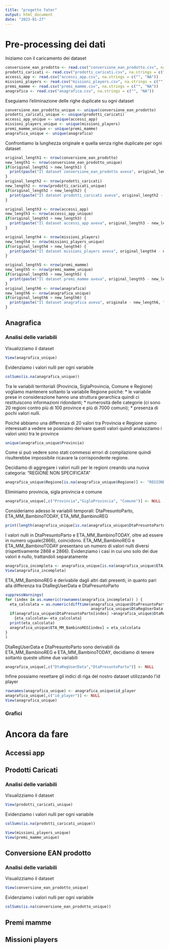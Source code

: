 ```yaml
---
title: "progetto fater"
output: html_document
date: "2023-01-27"
---
```

# Pre-processing dei dati

Iniziamo con il caricamento dei dataset
```r
conversione_ean_prodotto <- read.csv("conversione_ean_prodotto.csv", na.strings = c("", "NA"))
prodotti_caricati <- read.csv("prodotti_caricati.csv", na.strings = c("", "NA"))
accessi_app <- read.csv("accessi_app.csv", na.strings = c("", "NA"))
missioni_players <- read.csv("missioni_players.csv", na.strings = c("", "NA"))
premi_mamme <- read.csv("premi_mamme.csv", na.strings = c("", "NA"))
anagrafica <- read.csv("anagrafica.csv", na.strings = c("", "NA"))
```

Eseguiamo l'eliminazione delle righe duplicate su ogni dataset
```r
conversione_ean_prodotto_unique <- unique(conversione_ean_prodotto)
prodotti_caricati_unique <- unique(prodotti_caricati)
accessi_app_unique <- unique(accessi_app)
missioni_players_unique <- unique(missioni_players)
premi_mamme_unique <- unique(premi_mamme)
anagrafica_unique <- unique(anagrafica)
```

Confrontiamo la lunghezza originale e quella senza righe duplicate per ogni dataset
```r
original_length1 <- nrow(conversione_ean_prodotto)
new_length1 <- nrow(conversione_ean_prodotto_unique)
if(original_length1 > new_length1) {
  print(paste("Il dataset conversione_ean_prodotto aveva", original_length1 - new_length1, "righe duplicate"))
}
original_length2 <- nrow(prodotti_caricati)
new_length2 <- nrow(prodotti_caricati_unique)
if(original_length2 > new_length2) {
  print(paste("Il dataset prodotti_caricati aveva", original_length2 - new_length2, "righe duplicate"))
}

original_length3 <- nrow(accessi_app)
new_length3 <- nrow(accessi_app_unique)
if(original_length3 > new_length3) {
  print(paste("Il dataset accessi_app aveva", original_length3 - new_length3, "righe duplicate"))
}

original_length4 <- nrow(missioni_players)
new_length4 <- nrow(missioni_players_unique)
if(original_length4 > new_length4) {
  print(paste("Il dataset missioni_players aveva", original_length4 - new_length4, "righe duplicate"))
}

original_length5 <- nrow(premi_mamme)
new_length5 <- nrow(premi_mamme_unique)
if(original_length5 > new_length5) {
  print(paste("Il dataset premi_mamme aveva", original_length5 - new_length5, "righe duplicate"))
}
original_length6 <- nrow(anagrafica)
new_length6 <- nrow(anagrafica_unique)
if(original_length6 > new_length6) {
  print(paste("Il dataset anagrafica aveva", originale - new_length6, "righe duplicate"))
}
```

## Anagrafica

### Analisi delle variabili

Visualizziamo il dataset
```r
View(anagrafica_unique)
```

Evidenziamo i valori nulli per ogni variabile
```r
colSums(is.na(anagrafica_unique))
```

Tra le variabili territoriali (Provincia, SiglaProvincia, Comune e Regione) vogliamo mantenere
soltanto la variabile Regione poiché:
* le variabile prese in considerazione hanno una struttura gerarchica quindi ci restituiscono informazioni ridondanti; 
* numerosità delle categorie (ci sono 20 regioni contro più di 100 province e più di 7000 comuni);
* presenza di pochi valori nulli.

Poiché abbiamo una differenza di 20 valori tra Provincia e Regione siamo interessati a vedere se possiamo 
derivare questi valori quindi analazziamo i valori unici tra le province
```r
unique(anagrafica_unique$Provincia)
```
Come si può vedere sono stati commessi errori di compilazione quindi risulterebbe impossibile ricavare la corrispondente regione.

Decidiamo di aggregare i valori nulli per le regioni creando una nuova categoria: "REGIONE NON SPECIFICATA"
```r
anagrafica_unique$Regione[is.na(anagrafica_unique$Regione)] <- "REGIONE NON SPECIFICATA"
```

Eliminiamo provincia, sigla provincia e comune
```r
anagrafica_unique[,c("Provincia","SiglaProvincia", "Comune")] <- NULL
```

Consideriamo adesso le variabili temporali: DtaPresuntoParto, ETA_MM_BambinoTODAY, ETA_MM_BambinoREG
```r
print(length(anagrafica_unique[is.na(anagrafica_unique$DtaPresuntoParto) != is.na(anagrafica_unique$ETA_MM_BambinoTODAY)]))
```
I valori nulli in DtaPresuntoParto e ETA_MM_BambinoTODAY, oltre ad essere in numero uguale(2866), coincidono. ETA_MM_BambinoREG e ETA_MM_BambinoTODAY presentano un numero di valori nulli diversi (rispettivamente 2868 e 2866).
Evidenziamo i casi in cui uno solo dei due valori è nullo, trattandoli separatamente
```r
anagrafica_incompleta <- anagrafica_unique[is.na(anagrafica_unique$ETA_MM_BambinoREG) != is.na(anagrafica_unique$ETA_MM_BambinoTODAY),]
View(anagrafica_incompleta)
```

ETA_MM_BambinoREG è derivabile dagli altri dati presenti, in quanto pari alla differenza tra DtaRegUserData e DtaPresuntoParto
```r
suppressWarnings(
for (index in as.numeric(rownames(anagrafica_incompleta)) ) {
  eta_calcolata = as.numeric(difftime(anagrafica_unique$DtaPresuntoParto[index],
                                      anagrafica_unique$DtaRegUserData[index], "days"))%/% 30
  if(anagrafica_unique$DtaPresuntoParto[index] >anagrafica_unique$DtaRegUserData[index])
    {eta_calcolata=-eta_calcolata}
  print(eta_calcolata)
  anagrafica_unique$ETA_MM_BambinoREG[index] = eta_calcolata
}
)
```
DtaRegUserData e DtaPresuntoParto sono derivabili da ETA_MM_BambinoREG e ETA_MM_BambinoTODAY, decidiamo di tenere soltanto queste ultime due variabili
```r
anagrafica_unique[,c("DtaRegUserData","DtaPresuntoParto")] <- NULL
```

Infine possiamo resettare gli indici di riga del nostro dataset utilizzando l'id player
```r
rownames(anagrafica_unique) <- anagrafica_unique$id_player
anagrafica_unique[,c("id_player")] <- NULL
View(anagrafica_unique)
```

### Grafici
# Ancora da fare
## Accessi app
## Prodotti Caricati

### Analisi delle variabili

Visualizziamo il dataset
```r
View(prodotti_caricati_unique)
```

Evidenziamo i valori nulli per ogni variabile
```r
colSums(is.na(prodotti_caricati_unique))
```
```r
View(missioni_players_unique)
View(premi_mamme_unique)
```

## Conversione EAN prodotto

### Analisi delle variabili

Visualizziamo il dataset
```r
View(conversione_ean_prodotto_unique)
```

Evidenziamo i valori nulli per ogni variabile
```r
colSums(is.na(conversione_ean_prodotto_unique))
```
## Premi mamme

## Missioni players
